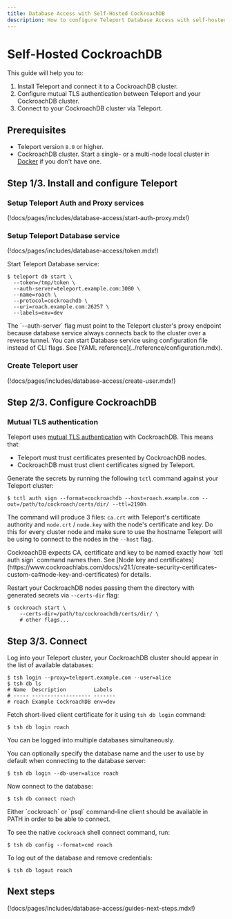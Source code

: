 ```yaml
---
title: Database Access with Self-Hosted CockroachDB
description: How to configure Teleport Database Access with self-hosted CockroachDB.
---
```


# Self-Hosted CockroachDB

This guide will help you to:

1. Install Teleport and connect it to a CockroachDB cluster.
2. Configure mutual TLS authentication between Teleport and your CockroachDB cluster.
3. Connect to your CockroachDB cluster via Teleport.

## Prerequisites

- Teleport version `8.0` or higher.
- CockroachDB cluster. Start a single- or a multi-node local cluster in
  [Docker](https://www.cockroachlabs.com/docs/v21.1/start-a-local-cluster-in-docker-mac.html)
  if you don't have one.

## Step 1/3. Install and configure Teleport

### Setup Teleport Auth and Proxy services

(!docs/pages/includes/database-access/start-auth-proxy.mdx!)

### Setup Teleport Database service

(!docs/pages/includes/database-access/token.mdx!)

Start Teleport Database service:

```code
$ teleport db start \
  --token=/tmp/token \
  --auth-server=teleport.example.com:3080 \
  --name=roach \
  --protocol=cockroachdb \
  --uri=roach.example.com:26257 \
  --labels=env=dev
```

<Admonition type="note">
The `--auth-server` flag must point to the Teleport cluster's proxy endpoint
because database service always connects back to the cluster over a reverse
tunnel.
</Admonition>

<Admonition type="tip">
  You can start Database service using configuration file instead of CLI flags.
  See [YAML reference](../reference/configuration.mdx).
</Admonition>

### Create Teleport user

(!docs/pages/includes/database-access/create-user.mdx!)

## Step 2/3. Configure CockroachDB

### Mutual TLS authentication

Teleport uses [mutual TLS authentication](https://www.cockroachlabs.com/docs/stable/authentication.html#client-authentication)
with CockroachDB. This means that:

- Teleport must trust certificates presented by CockroachDB nodes.
- CockroachDB must trust client certificates signed by Teleport.

Generate the secrets by running the following `tctl` command against your
Teleport cluster:

```code
$ tctl auth sign --format=cockroachdb --host=roach.example.com --out=/path/to/cockroach/certs/dir/ --ttl=2190h
```

The command will produce 3 files: `ca.crt` with Teleport's certificate authority
and `node.crt` / `node.key` with the node's certificate and key. Do this for
every cluster node and make sure to use the hostname Teleport will be using to
connect to the nodes in the `--host` flag.

<Admonition type="note">
  CockroachDB expects CA, certificate and key to be named exactly how `tctl auth sign`
  command names then. See [Node key and certificates](https://www.cockroachlabs.com/docs/v21.1/create-security-certificates-custom-ca#node-key-and-certificates)
  for details.
</Admonition>

Restart your CockroachDB nodes passing them the directory with generated secrets
via `--certs-dir` flag:

```code
$ cockroach start \
    --certs-dir=/path/to/cockroachdb/certs/dir/ \
    # other flags...
```

## Step 3/3. Connect

Log into your Teleport cluster, your CockroachDB cluster should appear in the
list of available databases:

```code
$ tsh login --proxy=teleport.example.com --user=alice
$ tsh db ls
# Name  Description         Labels
# ----- ------------------- -------
# roach Example CockroachDB env=dev
```

Fetch short-lived client certificate for it using `tsh db login` command:

```code
$ tsh db login roach
```

<Admonition type="tip">
  You can be logged into multiple databases simultaneously.
</Admonition>

You can optionally specify the database name and the user to use by default
when connecting to the database server:

```code
$ tsh db login --db-user=alice roach
```

Now connect to the database:

```code
$ tsh db connect roach
```

<Admonition type="note">
  Either `cockroach` or `psql` command-line client should be available in PATH
  in order to be able to connect.
</Admonition>

To see the native `cockroach` shell connect command, run:

```code
$ tsh db config --format=cmd roach
```

To log out of the database and remove credentials:

```code
$ tsh db logout roach
```

## Next steps

(!docs/pages/includes/database-access/guides-next-steps.mdx!)
